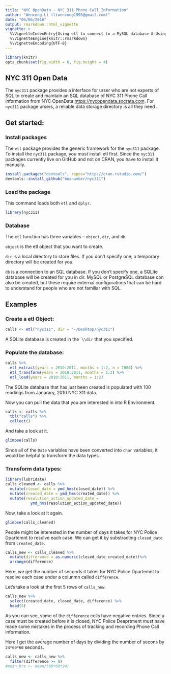 ```yaml
---
title: "NYC OpenData - NYC 311 Phone Call Information"
author: "Wencong Li (liwencong1995@gmail.com)"
date: "06/06/2016"
output: rmarkdown::html_vignette
vignette: >
  %\VignetteIndexEntry{Using etl to connect to a MySQL database & Using NYC311 data}
  %\VignetteEngine{knitr::rmarkdown}
  %\VignetteEncoding{UTF-8}
---
```


```r
library(knitr)
opts_chunk$set(fig.width = 6, fig.height = 4)
```


## NYC 311 Open Data 

The `nyc311` package provides a interface for urser who are not experts of SQL to create and maintain an SQL database of NYC 311 Phone Call information from NYC OpenData <https://nycopendata.socrata.com>. For `nyc311` package ursers, a reliable data storage directory is all they need . 

## Get started:
### Install packages
The `etl` package provides the generic framework for the `nyc311` package. To install the `nyc311` package, you must install etl first. Since the `nyc311`  packages currently live on GitHub and not on CRAN, you have to install it manually.

```r
install.packages("devtools", repos="http://cran.rstudio.com/")
devtools::install_github("beanumber/nyc311")
```

### Load the package
This command loads both `etl` and `dplyr`.
```r
library(nyc311)
```

### Database
The `etl` function has three variables -- `object`, `dir`, and `db`.

`object` is the etl object that you want to create. 

`dir` is a local directory to store files. If you don't specify one, a temporary directory will be created for you.

`db` is a connection to an SQL database. If you don't specify one, a SQLite database will be created for you in dir. MySQL or PostgreSQL database can also be created, but these require external configurations that can be hard to understand for people who are not familiar with SQL. 

## Examples
### Create a etl Object:
```r
calls <- etl("nyc311", dir = "~/Desktop/nyc311")
```
A SQLite database is created in the ``\\dir` that you specified. 

### Populate the database:
```r
calls %>%
  etl_extract(years = 2010:2011, months = 1:2, n = 1000) %>%
  etl_transform(years = 2010:2011, months = 1:2) %>%
  etl_load(years = 2010:2011, months = 1:2)
```
The SQLite database that has just been created is populated with 100 readings from Janarary, 2010 NYC 311 data.

Now you can pull the data that you are interested in into R Environment.
```r
calls <- calls %>%
  tbl("calls") %>%
  collect()
```

And take a look at it.
```r
glimpse(calls)
```
Since all of the `Date` variables have been converted into `char` variables, it would be helpful to transform the data types.

### Transform data types:
```r
library(lubridate)
calls_cleaned <- calls %>%
  mutate(closed_date = ymd_hms(closed_date)) %>%
  mutate(created_date = ymd_hms(created_date)) %>%
  mutate(resolution_action_updated_date =
           ymd_hms(resolution_action_updated_date))
```

Now, take a look at it again.
```r
glimpse(calls_cleaned)
```

People might be interested in the number of days it takes for NYC Police Dpartemnt to resolve each case. We can get it by substracting `closed_date` from `created_date`.
```r
calls_new <- calls_cleaned %>%
  mutate(difference = as.numeric(closed_date-created_date))%>%
  arrange(difference)
```
Here, we get the number of seconds it takes for NYC Police Dpartemnt to resolve each case under a colunmn called `difference`.

Let's take a look at the first 5 rows of `calls_new`. 
```r
calls_new %>%
  select(created_date, closed_date, difference) %>%
  head(5)
```

As you can see, some of the `difference` cells have negative entries. Since a case must be created before it is closed, NYC Police Deaprtment must have made some mistakes in the process of tracking and recording Phone Call information.


Here I get the average number of days by dividing the number of secons by `24*60*60` seconds.
```r
calls_new <- calls_new %>%
  filter(difference >= 0)
#mean_hrs <- mean/(60*60*24) 
```



